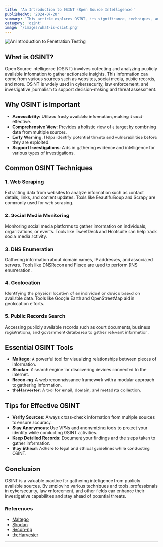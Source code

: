 ```yaml
---
title: 'An Introduction to OSINT (Open Source Intelligence)'
publishedAt: '2024-07-20'
summary: 'This article explores OSINT, its significance, techniques, and tools, highlighting its use in gathering valuable information from public sources for cybersecurity and investigations.'
category: 'osint'
image: '/images/what-is-osint.png'
---
```



<Image
  src="/images/what-is-osint.png"
  alt="An Introduction to Penetration Testing"
  width={400}
  height={400}
  className="w-auto h-auto mb-4 rounded-lg"
/>

## What is OSINT?

Open Source Intelligence (OSINT) involves collecting and analyzing publicly available information to gather actionable insights. This information can come from various sources such as websites, social media, public records, and more. OSINT is widely used in cybersecurity, law enforcement, and investigative journalism to support decision-making and threat assessment.

## Why OSINT is Important

- **Accessibility**: Utilizes freely available information, making it cost-effective.
- **Comprehensive View**: Provides a holistic view of a target by combining data from multiple sources.
- **Early Warning**: Helps identify potential threats and vulnerabilities before they are exploited.
- **Support Investigations**: Aids in gathering evidence and intelligence for various types of investigations.

## Common OSINT Techniques

### 1. **Web Scraping**

Extracting data from websites to analyze information such as contact details, links, and content updates. Tools like BeautifulSoup and Scrapy are commonly used for web scraping.

### 2. **Social Media Monitoring**

Monitoring social media platforms to gather information on individuals, organizations, or events. Tools like TweetDeck and Hootsuite can help track social media activity.

### 3. **DNS Enumeration**

Gathering information about domain names, IP addresses, and associated servers. Tools like DNSRecon and Fierce are used to perform DNS enumeration.

### 4. **Geolocation**

Identifying the physical location of an individual or device based on available data. Tools like Google Earth and OpenStreetMap aid in geolocation efforts.

### 5. **Public Records Search**

Accessing publicly available records such as court documents, business registrations, and government databases to gather relevant information.

## Essential OSINT Tools

- **Maltego**: A powerful tool for visualizing relationships between pieces of information.
- **Shodan**: A search engine for discovering devices connected to the internet.
- **Recon-ng**: A web reconnaissance framework with a modular approach to gathering information.
- **theHarvester**: A tool for email, domain, and metadata collection.

## Tips for Effective OSINT

- **Verify Sources**: Always cross-check information from multiple sources to ensure accuracy.
- **Stay Anonymous**: Use VPNs and anonymizing tools to protect your identity while conducting OSINT activities.
- **Keep Detailed Records**: Document your findings and the steps taken to gather information.
- **Stay Ethical**: Adhere to legal and ethical guidelines while conducting OSINT.

## Conclusion

OSINT is a valuable practice for gathering intelligence from publicly available sources. By employing various techniques and tools, professionals in cybersecurity, law enforcement, and other fields can enhance their investigative capabilities and stay ahead of potential threats.

### References

- [Maltego](https://www.maltego.com/)
- [Shodan](https://www.shodan.io/)
- [Recon-ng](https://github.com/lanmaster53/recon-ng)
- [theHarvester](https://github.com/laramies/theHarvester)

---
